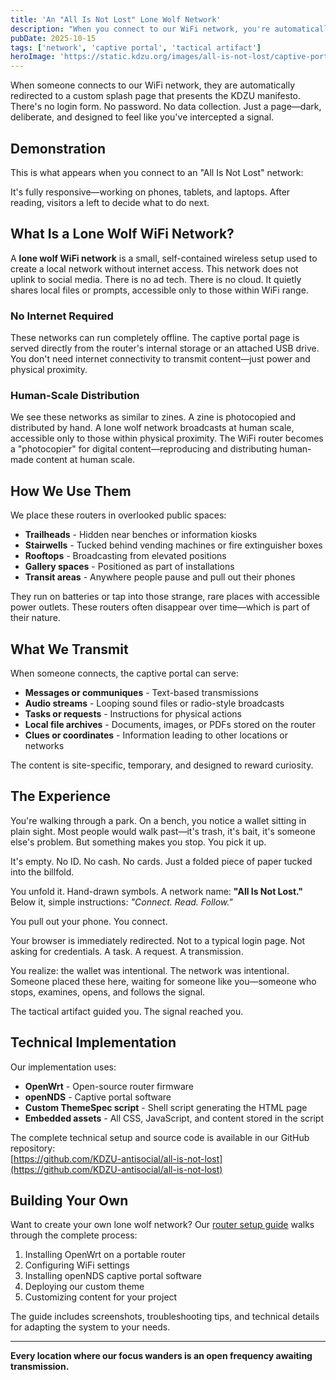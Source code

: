 ```yaml
---
title: 'An "All Is Not Lost" Lone Wolf Network'
description: "When you connect to our WiFi network, you're automatically redirected to a custom splash page zine. No login. No tracking. Just a transmission."
pubDate: 2025-10-15
tags: ['network', 'captive portal', 'tactical artifact']
heroImage: 'https://static.kdzu.org/images/all-is-not-lost/captive-portal-demo@2x.jpg'
---
```



When someone connects to our WiFi network, they are automatically redirected to a custom splash page that presents the KDZU manifesto. There's no login form. No password. No data collection. Just a page—dark, deliberate, and designed to feel like you've intercepted a signal.

## Demonstration

This is what appears when you connect to an "All Is Not Lost" network:

<VimeoVideo 
  videoId="1129088485"
  responsive={true}
  aspectRatio="16:9"
  title={true}
  byline={false}
  portrait={false}
  color="#ff0000"
  accessibilityTitle="All Is Not Lost Captive Portal Demo"
  description="A demonstration of the KDZU captive portal splash page zine that appears when connecting to an All Is Not Lost lone wolf WiFi network"
/>

It's fully responsive—working on phones, tablets, and laptops. After reading, visitors a left to decide what to do next.

## What Is a Lone Wolf WiFi Network?

A **lone wolf WiFi network** is a small, self-contained wireless setup used to create a local network without internet access. This network does not uplink to social media. There is no ad tech. There is no cloud. It quietly shares local files or prompts, accessible only to those within WiFi range.

### No Internet Required

These networks can run completely offline. The captive portal page is served directly from the router's internal storage or an attached USB drive. You don't need internet connectivity to transmit content—just power and physical proximity.

### Human-Scale Distribution

We see these networks as similar to zines. A zine is photocopied and distributed by hand. A lone wolf network broadcasts at human scale, accessible only to those within physical proximity. The WiFi router becomes a "photocopier" for digital content—reproducing and distributing human-made content at human scale.

## How We Use Them

We place these routers in overlooked public spaces:

- **Trailheads** - Hidden near benches or information kiosks
- **Stairwells** - Tucked behind vending machines or fire extinguisher boxes
- **Rooftops** - Broadcasting from elevated positions
- **Gallery spaces** - Positioned as part of installations
- **Transit areas** - Anywhere people pause and pull out their phones

They run on batteries or tap into those strange, rare places with accessible power outlets. These routers often disappear over time—which is part of their nature.


## What We Transmit

When someone connects, the captive portal can serve:

- **Messages or communiques** - Text-based transmissions
- **Audio streams** - Looping sound files or radio-style broadcasts
- **Tasks or requests** - Instructions for physical actions
- **Local file archives** - Documents, images, or PDFs stored on the router
- **Clues or coordinates** - Information leading to other locations or networks

The content is site-specific, temporary, and designed to reward curiosity.

## The Experience

You're walking through a park. On a bench, you notice a wallet sitting in plain sight. Most people would walk past—it's trash, it's bait, it's someone else's problem. But something makes you stop. You pick it up.

It's empty. No ID. No cash. No cards. Just a folded piece of paper tucked into the billfold.

You unfold it. Hand-drawn symbols. A network name: **"All Is Not Lost."** Below it, simple instructions: *"Connect. Read. Follow."*

You pull out your phone. You connect.

Your browser is immediately redirected. Not to a typical login page. Not asking for credentials. A task. A request. A transmission.

You realize: the wallet was intentional. The network was intentional. Someone placed these here, waiting for someone like you—someone who stops, examines, opens, and follows the signal.

The tactical artifact guided you. The signal reached you.

## Technical Implementation

Our implementation uses:

- **OpenWrt** - Open-source router firmware
- **openNDS** - Captive portal software
- **Custom ThemeSpec script** - Shell script generating the HTML page
- **Embedded assets** - All CSS, JavaScript, and content stored in the script

The complete technical setup and source code is available in our GitHub repository:  
[https://github.com/KDZU-antisocial/all-is-not-lost](https://github.com/KDZU-antisocial/all-is-not-lost)

## Building Your Own

Want to create your own lone wolf network? Our [router setup guide](/all-is-not-lost/setting-up-a-router/) walks through the complete process:

1. Installing OpenWrt on a portable router
2. Configuring WiFi settings
3. Installing openNDS captive portal software
4. Deploying our custom theme
5. Customizing content for your project

The guide includes screenshots, troubleshooting tips, and technical details for adapting the system to your needs.

---

**Every location where our focus wanders is an open frequency awaiting transmission.**

